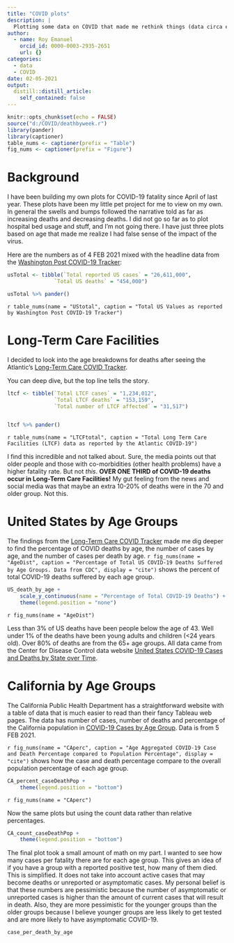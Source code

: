 ```yaml
---
title: "COVID plots"
description: |
  Plotting some data on COVID that made me rethink things (data circa early February 2021)
author:
  - name: Roy Emanuel
    orcid_id: 0000-0003-2935-2651
    url: {}
categories:
  - data
  - COVID
date: 02-05-2021
output:
  distill::distill_article:
    self_contained: false
---
```



```r
knitr::opts_chunk$set(echo = FALSE)
source("d:/COVID/deathbyweek.r")
library(pander)
library(captioner)
table_nums <- captioner(prefix = "Table")
fig_nums <- captioner(prefix = "Figure")
```

# Background

I have been building my own plots for COVID-19 fatality since April of
last year. These plots have been my little pet project for me to view
on my own. In general the swells and bumps followed the narrative told
as far as increasing deaths and decreasing deaths. I did not go so far
as to plot hospital bed usage and stuff, and I'm not going there. I
have just three plots based on age that made me realize I had false
sense of the impact of the virus. 

 Here are the
numbers as of 4 FEB 2021 mixed with the headline data from the
[Washington Post COVID-19
Tracker](https://www.washingtonpost.com/graphics/2020/national/coronavirus-us-cases-deaths/):

```r
usTotal <- tibble(`Total reported US cases` = "26,611,000",
               `Total US deaths` = "454,000")

usTotal %>% pander()
```
`r table_nums(name = "UStotal", caption = "Total US Values as reported
by Washington Post COVID-19 Tracker")`

# Long-Term Care Facilities

I decided to look into the age breakdowns for deaths after seeing the
Atlantic's
[Long-Term Care COVID
Tracker](https://covidtracking.com/nursing-homes-long-term-care-facilities). 

You can deep dive, but the top line tells the story.

```r


ltcf <- tibble(`Total LTCF cases` = "1,234,012",
               `Total LTCF deaths` = "153,159",
               `Total number of LTCF affected` = "31,517")


ltcf %>% pander()
```
`r table_nums(name = "LTCFtotal", caption = "Total Long Term Care Facilities (LTCF) data as reported by the Atlantic COVID-19")`

I find this incredible and not talked about. Sure, the media points
out that older people and those with co-morbidities (other health
problems) have a higher fatality rate. But not *this*. **OVER ONE
THIRD of COVID-19 deaths occur in Long-Term Care Facilities!** My gut
feeling from the news and social media was that maybe an extra 10-20%
of deaths were in the 70 and older group. Not this.


# United States by Age Groups

The findings from the  [Long-Term Care COVID
Tracker](https://covidtracking.com/nursing-homes-long-term-care-facilities)
made me dig deeper to find the percentage of COVID deaths by age, the
number of cases by age, and the number of cases per death by
age. `r fig_nums(name = "AgeDist", caption = "Percentage of Total US COVID-19 Deaths Suffered by Age Groups. Data from CDC", display = "cite")` shows the
percent of total COVID-19 deaths suffered by each age group.

```r
US_death_by_age +
    scale_y_continuous(name = "Percentage of Total COVID-19 Deaths") +
    theme(legend.position = "none")
```

`r fig_nums(name = "AgeDist")`

Less than 3% of US deaths have been people below the age of 43. Well
under 1% of the deaths have been young adults and children (<24 years
old). Over 80% of deaths are from the 65+ age groups. All data came
from the Center for Disease Control data website [United States
COVID-19 Cases and Deaths by State over
Time](https://data.cdc.gov/Case-Surveillance/United-States-COVID-19-Cases-and-Deaths-by-State-o/9mfq-cb36). 


# California by Age Groups

The California Public Health Department has a straightforward website
with a table of data that is much easier to read than their fancy
Tableau web pages. The data has number of cases, number of deaths and
percentage of the California population in [COVID-19 Cases by Age
Group](https://www.cdph.ca.gov/Programs/CID/DCDC/Pages/COVID-19/COVID-19-Cases-by-Age-Group.aspx). Data
is from 5 FEB 2021. 

`r fig_nums(name = "CAperc", caption = "Age Aggregated COVID-19 Case and Death
Percentage compared to Population Percentage", display = "cite")` 
shows how the case and death percentage compare to the overall
population percentage of each age group.

```r
CA_percent_caseDeathPop +
    theme(legend.position = "bottom")
```

`r fig_nums(name = "CAperc")`

Now the same plots but using the count data rather than relative
percentages. 

```r
CA_count_caseDeathPop +
    theme(legend.position = "bottom")
```

The final plot took a small amount of math on my part. I wanted to see
how many cases per fatality there are for each age group. This gives
an idea of if you have a group with a  reported positive test, how
many of them died. This is simplified. It does not take into account
active cases that may become deaths or unreported or asymptomatic
cases. My personal belief is that these numbers are pessimistic
because the number of asymptomatic or unreported cases is
higher than the amount of current cases that will result in death. Also,
they are more pessimistic for the younger groups than the older groups
because I believe younger groups are less likely to get tested and are
more likely to have asymptomatic COVID-19.

```r
case_per_death_by_age
```

<!-- # Opinion or So What? -->

<!-- This poor messaging hurts the government response to COVID-19 in two -->
<!-- ways. First is the risk to the elderly, I believe is severely under -->


